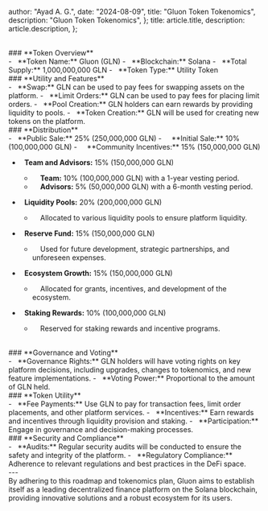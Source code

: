 
  author: "Ayad A. G.",
  date: "2024-08-09",
  title: "Gluon Token Tokenomics",
  description:
    "Gluon Token Tokenomics",
};
  title: article.title,
  description: article.description,
};


<br/>
### **Token Overview**

<br/>
- &nbsp; **Token Name:** Gluon (GLN)
- &nbsp; **Blockchain:** Solana
- &nbsp; **Total Supply:** 1,000,000,000 GLN
- &nbsp; **Token Type:** Utility Token

<br/>
### **Utility and Features**

<br/>
- &nbsp; **Swap:** GLN can be used to pay fees for swapping assets on the platform.
- &nbsp; **Limit Orders:** GLN can be used to pay fees for placing limit orders.
- &nbsp; **Pool Creation:** GLN holders can earn rewards by providing liquidity to pools.
- &nbsp; **Token Creation:** GLN will be used for creating new tokens on the platform.

<br/>
### **Distribution**

<br/>
- &nbsp; **Public Sale:** 25% (250,000,000 GLN)
  - &nbsp; &nbsp; **Initial Sale:** 10% (100,000,000 GLN)
  - &nbsp; &nbsp; **Community Incentives:** 15% (150,000,000 GLN)

- &nbsp; **Team and Advisors:** 15% (150,000,000 GLN)
  - &nbsp; &nbsp; **Team:** 10% (100,000,000 GLN) with a 1-year vesting period.
  - &nbsp; &nbsp; **Advisors:** 5% (50,000,000 GLN) with a 6-month vesting period.

- &nbsp; **Liquidity Pools:** 20% (200,000,000 GLN)
  - &nbsp; &nbsp; Allocated to various liquidity pools to ensure platform liquidity.

- &nbsp; **Reserve Fund:** 15% (150,000,000 GLN)
  - &nbsp; &nbsp; Used for future development, strategic partnerships, and unforeseen expenses.

- &nbsp; **Ecosystem Growth:** 15% (150,000,000 GLN)
  - &nbsp; &nbsp; Allocated for grants, incentives, and development of the ecosystem.

- &nbsp; **Staking Rewards:** 10% (100,000,000 GLN)
  - &nbsp; &nbsp; Reserved for staking rewards and incentive programs.

<br/>
### **Governance and Voting**

<br/>
- &nbsp; **Governance Rights:** GLN holders will have voting rights on key platform decisions, including upgrades, changes to tokenomics, and new feature implementations.
- &nbsp; **Voting Power:** Proportional to the amount of GLN held.

<br/>
### **Token Utility**

<br/>
- &nbsp; **Fee Payments:** Use GLN to pay for transaction fees, limit order placements, and other platform services.
- &nbsp; **Incentives:** Earn rewards and incentives through liquidity provision and staking.
- &nbsp; **Participation:** Engage in governance and decision-making processes.

<br/>
### **Security and Compliance**

<br/>
- &nbsp; **Audits:** Regular security audits will be conducted to ensure the safety and integrity of the platform.
- &nbsp; **Regulatory Compliance:** Adherence to relevant regulations and best practices in the DeFi space.

<br/>
---

<br/>
By adhering to this roadmap and tokenomics plan, Gluon aims to establish itself as a leading decentralized finance platform on the Solana blockchain, providing innovative solutions and a robust ecosystem for its users.